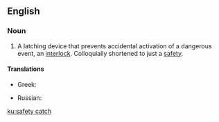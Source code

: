 ==English==

===Noun===
{{en-noun|safety catches}}

#A latching device that prevents accidental activation of a dangerous event, an [[interlock]].  Colloquially shortened to just a [[safety]].

====Translations====
{{trans-top|safety catch}}
* Greek: {{t+|el|ασφάλεια|f|tr=asfáleia}}
{{trans-mid}}
* Russian: {{t+|ru|предохранитель|m|sc=Cyrl|tr=predoxranítel'}}
{{trans-bottom}}

[[ku:safety catch]]